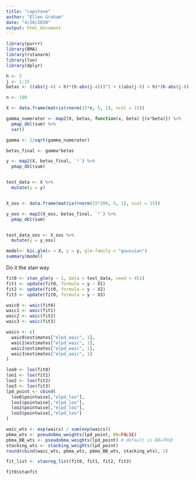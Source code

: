 ```yaml
---
title: "capstone"
author: "Ellen Graham"
date: "4/20/2020"
output: html_document
---
```


```r
library(purrr)
library(BMA)
library(rstanarm)
library(loo)
library(dplyr)
```


```r
h <- 5
j <- 1:15
betas <- ((abs(j-4) < h)*(h-abs(j-4)))^2 + ((abs(j-8) < h)*(h-abs(j-8)))^2 + ((abs(j-12) < h)*(h-abs(j-12)))^2

n <- 100

X <- data.frame(matrix(rnorm(15*n, 5, 1), ncol = 15))

gamma_numerator <- map2(X, betas, function(x, beta) {(x*beta)}) %>% 
  pmap_dbl(sum) %>% 
  var()

gamma <- 2/sqrt(gamma_numerator)

betas_final <- gamma*betas

y <- map2(X, betas_final, `*`) %>% 
  pmap_dbl(sum)


test_data <- X %>% 
  mutate(y = y)


X_oos <- data.frame(matrix(rnorm(15*200, 5, 1), ncol = 15))

y_oos <- map2(X_oos, betas_final, `*`) %>% 
  pmap_dbl(sum)


test_data_oos <- X_oos %>% 
  mutate(y = y_oos)
```

```r
model<- bic.glm(x = X, y = y, glm.family = "gaussian")
summary(model)
```

Do it the stan way

```r
fit0 <- stan_glm(y ~ 1, data = test_data, seed = 451)
fit1 <- update(fit0, formula = y ~ X1)
fit2 <- update(fit0, formula = y ~ X2)
fit3 <- update(fit0, formula = y ~ X3)
```

```r
waic0 <- waic(fit0)
waic1 <- waic(fit1)
waic2 <- waic(fit2)
waic3 <- waic(fit3)
```

```r
waics <- c(
  waic0$estimates["elpd_waic", 1],
  waic1$estimates["elpd_waic", 1],
  waic2$estimates["elpd_waic", 1],
  waic3$estimates["elpd_waic", 1]
)
```

```r
loo0 <- loo(fit0)
loo1 <- loo(fit1)
loo2 <- loo(fit2)
loo3 <- loo(fit3)
lpd_point <- cbind(
  loo0$pointwise[,"elpd_loo"], 
  loo1$pointwise[,"elpd_loo"],
  loo2$pointwise[,"elpd_loo"], 
  loo3$pointwise[,"elpd_loo"]
)
```

```r
waic_wts <- exp(waics) / sum(exp(waics))
pbma_wts <- pseudobma_weights(lpd_point, BB=FALSE)
pbma_BB_wts <- pseudobma_weights(lpd_point) # default is BB=TRUE
stacking_wts <- stacking_weights(lpd_point)
round(cbind(waic_wts, pbma_wts, pbma_BB_wts, stacking_wts), 2)
```

```r
fit_list <- stanreg_list(fit0, fit1, fit2, fit3)
```

```r
fit0$stanfit
```

```r

```

